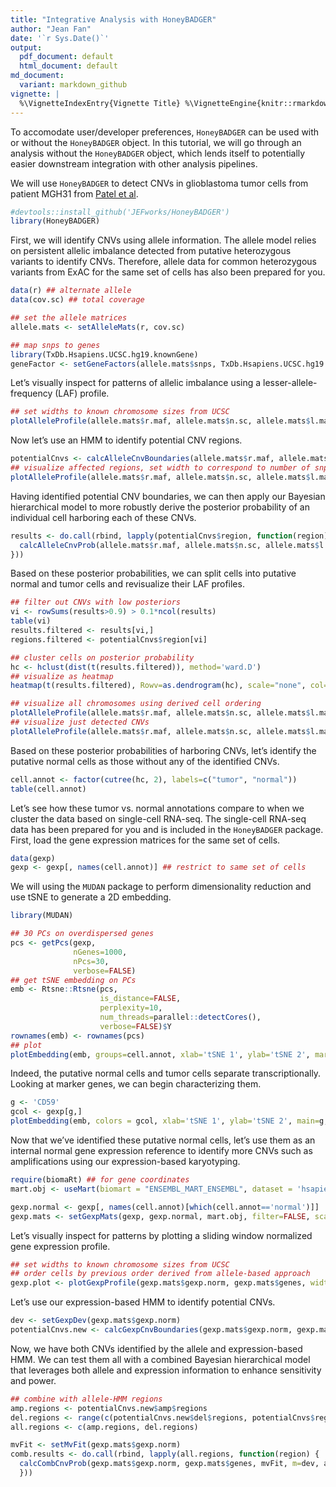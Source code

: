 ```yaml
---
title: "Integrative Analysis with HoneyBADGER"
author: "Jean Fan"
date: '`r Sys.Date()`'
output:
  pdf_document: default
  html_document: default
md_document:
  variant: markdown_github
vignette: |
  %\VignetteIndexEntry{Vignette Title} %\VignetteEngine{knitr::rmarkdown} \usepackage[utf8]{inputenc}
---
```


To accomodate user/developer preferences, `HoneyBADGER` can be used with or without the `HoneyBADGER` object. In this tutorial, we will go through an analysis without the `HoneyBADGER` object, which lends itself to potentially easier downstream integration with other analysis pipelines.

We will use `HoneyBADGER` to detect CNVs in glioblastoma tumor cells from patient MGH31 from [Patel et al](http://science.sciencemag.org/content/344/6190/1396). 

```r
#devtools::install_github('JEFworks/HoneyBADGER')
library(HoneyBADGER)
```

First, we will identify CNVs using allele information. The allele model relies on persistent allelic imbalance detected from putative heterozygous variants to identify CNVs. Therefore, allele data for common heterozygous variants from ExAC for the same set of cells has also been prepared for you. 

```r
data(r) ## alternate allele
data(cov.sc) ## total coverage
```

```r
## set the allele matrices
allele.mats <- setAlleleMats(r, cov.sc)

## map snps to genes
library(TxDb.Hsapiens.UCSC.hg19.knownGene)
geneFactor <- setGeneFactors(allele.mats$snps, TxDb.Hsapiens.UCSC.hg19.knownGene)
```

Let's visually inspect for patterns of allelic imbalance using a lesser-allele-frequency (LAF) profile.

```r
## set widths to known chromosome sizes from UCSC
plotAlleleProfile(allele.mats$r.maf, allele.mats$n.sc, allele.mats$l.maf, allele.mats$n.bulk, allele.mats$snps, widths=c(249250621, 243199373, 198022430, 191154276, 180915260, 171115067, 159138663, 146364022, 141213431, 135534747, 135006516, 133851895, 115169878, 107349540, 102531392, 90354753, 81195210, 78077248, 59128983, 63025520, 51304566, 48129895)/1e7) 
```

Now let's use an HMM to identify potential CNV regions. 

```r
potentialCnvs <- calcAlleleCnvBoundaries(allele.mats$r.maf, allele.mats$n.sc, allele.mats$l.maf, allele.mats$n.bulk, allele.mats$snps, geneFactor)
## visualize affected regions, set width to correspond to number of snps in affected region
plotAlleleProfile(allele.mats$r.maf, allele.mats$n.sc, allele.mats$l.maf, allele.mats$n.bulk, allele.mats$snps, region=potentialCnvs$region, widths='set')
```

Having identified potential CNV boundaries, we can then apply our Bayesian hierarchical model to more robustly derive the posterior probability of an individual cell harboring each of these CNVs.

```r
results <- do.call(rbind, lapply(potentialCnvs$region, function(region) {
  calcAlleleCnvProb(allele.mats$r.maf, allele.mats$n.sc, allele.mats$l.maf, allele.mats$n.bulk, allele.mats$snps, geneFactor, region=region, verbose=FALSE)
}))
```

Based on these posterior probabilities, we can split cells into putative normal and tumor cells and revisualize their LAF profiles. 

```r
## filter out CNVs with low posteriors
vi <- rowSums(results>0.9) > 0.1*ncol(results)
table(vi)
results.filtered <- results[vi,]
regions.filtered <- potentialCnvs$region[vi]

## cluster cells on posterior probability
hc <- hclust(dist(t(results.filtered)), method='ward.D')
## visualize as heatmap
heatmap(t(results.filtered), Rowv=as.dendrogram(hc), scale="none", col=colorRampPalette(c('beige', 'grey', 'black'))(100))

## visualize all chromosomes using derived cell ordering
plotAlleleProfile(allele.mats$r.maf, allele.mats$n.sc, allele.mats$l.maf, allele.mats$n.bulk, allele.mats$snps, cellOrder = hc$labels[hc$order])
## visualize just detected CNVs
plotAlleleProfile(allele.mats$r.maf, allele.mats$n.sc, allele.mats$l.maf, allele.mats$n.bulk, allele.mats$snps, cellOrder = hc$labels[hc$order], region=regions.filtered) 
```

Based on these posterior probabilities of harboring CNVs, let's identify the putative normal cells as those without any of the identified CNVs.

```r
cell.annot <- factor(cutree(hc, 2), labels=c("tumor", "normal"))
table(cell.annot)
```

Let's see how these tumor vs. normal annotations compare to when we cluster the data based on single-cell RNA-seq. The single-cell RNA-seq data has been prepared for you and is included in the `HoneyBADGER` package. First, load the gene expression matrices for the same set of cells.

```r
data(gexp)
gexp <- gexp[, names(cell.annot)] ## restrict to same set of cells
```

We will using the `MUDAN` package to perform dimensionality reduction and use tSNE to generate a 2D embedding.

```r
library(MUDAN)

## 30 PCs on overdispersed genes
pcs <- getPcs(gexp, 
              nGenes=1000, 
              nPcs=30, 
              verbose=FALSE) 
## get tSNE embedding on PCs
emb <- Rtsne::Rtsne(pcs, 
                    is_distance=FALSE, 
                    perplexity=10, 
                    num_threads=parallel::detectCores(), 
                    verbose=FALSE)$Y 
rownames(emb) <- rownames(pcs)
## plot
plotEmbedding(emb, groups=cell.annot, xlab='tSNE 1', ylab='tSNE 2', mark.clusters=TRUE)
```

Indeed, the putative normal cells and tumor cells separate transcriptionally. Looking at marker genes, we can begin characterizing them.

```r
g <- 'CD59'
gcol <- gexp[g,]
plotEmbedding(emb, colors = gcol, xlab='tSNE 1', ylab='tSNE 2', main=g, zlim=c(-2,2))
```

Now that we've identified these putative normal cells, let's use them as an internal normal gene expression reference to identify more CNVs such as amplifications using our expression-based karyotyping.

```r
require(biomaRt) ## for gene coordinates
mart.obj <- useMart(biomart = "ENSEMBL_MART_ENSEMBL", dataset = 'hsapiens_gene_ensembl', host = "jul2015.archive.ensembl.org")

gexp.normal <- gexp[, names(cell.annot)[which(cell.annot=='normal')]]
gexp.mats <- setGexpMats(gexp, gexp.normal, mart.obj, filter=FALSE, scale=FALSE)
```

Let's visually inspect for patterns by plotting a sliding window normalized gene expression profile.

```r
## set widths to known chromosome sizes from UCSC
## order cells by previous order derived from allele-based approach
gexp.plot <- plotGexpProfile(gexp.mats$gexp.norm, gexp.mats$genes, widths=c(249250621, 243199373, 198022430, 191154276, 180915260, 171115067, 159138663, 146364022, 141213431, 135534747, 135006516, 133851895, 115169878, 107349540, 102531392, 90354753, 81195210, 78077248, 59128983, 63025520, 51304566, 48129895)/1e7, cellOrder=hc$labels[hc$order]) 
```

Let's use our expression-based HMM to identify potential CNVs.

```r
dev <- setGexpDev(gexp.mats$gexp.norm) 
potentialCnvs.new <- calcGexpCnvBoundaries(gexp.mats$gexp.norm, gexp.mats$genes, m=dev)
```

Now, we have both CNVs identified by the allele and expression-based HMM. We can test them all with a combined Bayesian hierarchical model that leverages both allele and expression information to enhance sensitivity and power. 

```r
## combine with allele-HMM regions
amp.regions <- potentialCnvs.new$amp$regions
del.regions <- range(c(potentialCnvs.new$del$regions, potentialCnvs$regions)) 
all.regions <- c(amp.regions, del.regions)

mvFit <- setMvFit(gexp.mats$gexp.norm)
comb.results <- do.call(rbind, lapply(all.regions, function(region) {
  calcCombCnvProb(gexp.mats$gexp.norm, gexp.mats$genes, mvFit, m=dev, allele.mats$r.maf, allele.mats$n.sc, allele.mats$l.maf, allele.mats$n.bulk, allele.mats$snps, geneFactor, region=region) 
  }))
```



